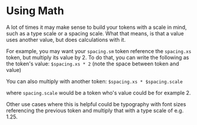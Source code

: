 # Using Math

A lot of times it may make sense to build your tokens with a scale in mind, such as a type scale or a spacing scale. What that means, is that a value uses another value, but does calculations with it.

For example, you may want your `spacing.sm` token reference the `spacing.xs` token, but multiply its value by 2. To do that, you can write the following as the token's value: `$spacing.xs * 2` (note the space between token and value)

You can also multiply with another token: `$spacing.xs * $spacing.scale`

where `spacing.scale` would be a token who's value could be for example 2.

Other use cases where this is helpful could be typography with font sizes referencing the previous token and multiply that with a type scale of e.g. 1.25.